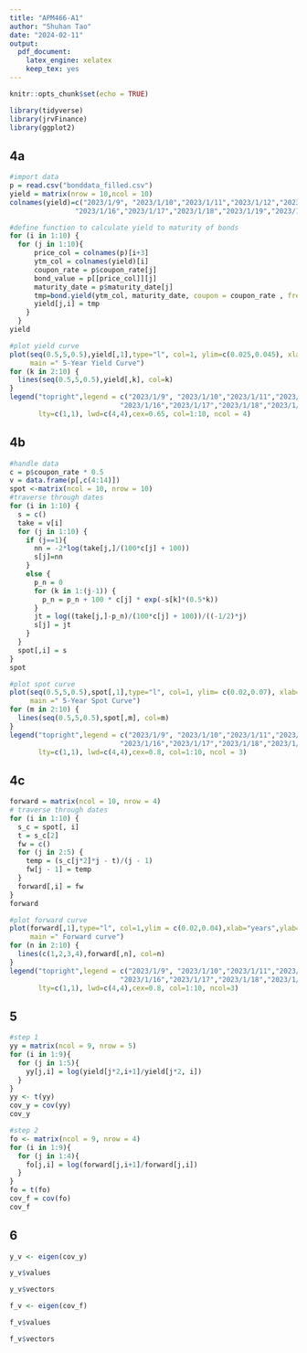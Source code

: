 ```yaml
---
title: "APM466-A1"
author: "Shuhan Tao"
date: "2024-02-11"
output: 
  pdf_document:
    latex_engine: xelatex
    keep_tex: yes
---
```


```r
knitr::opts_chunk$set(echo = TRUE)
```

```r
library(tidyverse)
library(jrvFinance)
library(ggplot2)
```

## 4a
```r
#import data
p = read.csv("bonddata_filled.csv")
yield = matrix(nrow = 10,ncol = 10)
colnames(yield)=c("2023/1/9", "2023/1/10","2023/1/11","2023/1/12","2023/1/13",
                "2023/1/16","2023/1/17","2023/1/18","2023/1/19","2023/1/20")
```

```r
#define function to calculate yield to maturity of bonds
for (i in 1:10) {
  for (j in 1:10){
      price_col = colnames(p)[i+3]
      ytm_col = colnames(yield)[i]
      coupon_rate = p$coupon_rate[j]
      bond_value = p[[price_col]][j]
      maturity_date = p$maturity_date[j]
      tmp=bond.yield(ytm_col, maturity_date, coupon = coupon_rate , freq = 2, bond_value, comp.freq = 2,  redemption_value = 100)
      yield[j,i] = tmp
    }
  }
yield
```

```r
#plot yield curve
plot(seq(0.5,5,0.5),yield[,1],type="l", col=1, ylim=c(0.025,0.045), xlab="years",ylab="yield", 
     main =" 5-Year Yield Curve")
for (k in 2:10) {
  lines(seq(0.5,5,0.5),yield[,k], col=k)
}
legend("topright",legend = c("2023/1/9", "2023/1/10","2023/1/11","2023/1/12","2023/1/13",
                           "2023/1/16","2023/1/17","2023/1/18","2023/1/19","2023/1/20"),
       lty=c(1,1), lwd=c(4,4),cex=0.65, col=1:10, ncol = 4)
```
## 4b
```r
#handle data
c = p$coupon_rate * 0.5
v = data.frame(p[,c(4:14)])
spot <-matrix(ncol = 10, nrow = 10)
#traverse through dates
for (i in 1:10) {
  s = c()
  take = v[i]
  for (j in 1:10) {
    if (j==1){
      nn = -2*log(take[j,]/(100*c[j] + 100))
      s[j]=nn
    }
    else {
      p_n = 0
      for (k in 1:(j-1)) {
        p_n = p_n + 100 * c[j] * exp(-s[k]*(0.5*k))
      }
      jt = log((take[j,]-p_n)/(100*c[j] + 100))/((-1/2)*j)
      s[j] = jt
    }
  }
  spot[,i] = s
}
spot
```

```r
#plot spot curve
plot(seq(0.5,5,0.5),spot[,1],type="l", col=1, ylim= c(0.02,0.07), xlab="years",ylab="spot rate", 
     main =" 5-Year Spot Curve")
for (m in 2:10) {
  lines(seq(0.5,5,0.5),spot[,m], col=m)
}
legend("topright",legend = c("2023/1/9", "2023/1/10","2023/1/11","2023/1/12","2023/1/13",
                           "2023/1/16","2023/1/17","2023/1/18","2023/1/19","2023/1/20"),
       lty=c(1,1), lwd=c(4,4),cex=0.8, col=1:10, ncol = 3)
```


## 4c


```r
forward = matrix(ncol = 10, nrow = 4)
# traverse through dates
for (i in 1:10) {
  s_c = spot[, i]
  t = s_c[2]
  fw = c()
  for (j in 2:5) {
    temp = (s_c[j*2]*j - t)/(j - 1)
    fw[j - 1] = temp
  }
  forward[,i] = fw
}
forward
```

```r
#plot forward curve
plot(forward[,1],type="l", col=1,ylim = c(0.02,0.04),xlab="years",ylab="forward rate", 
     main =" Forward curve")
for (n in 2:10) {
  lines(c(1,2,3,4),forward[,n], col=n)
}
legend("topright",legend = c("2023/1/9", "2023/1/10","2023/1/11","2023/1/12","2023/1/13",
                           "2023/1/16","2023/1/17","2023/1/18","2023/1/19","2023/1/20"),
       lty=c(1,1), lwd=c(4,4),cex=0.8, col=1:10, ncol=3)

```
## 5

```r
#step 1
yy = matrix(ncol = 9, nrow = 5)
for (i in 1:9){
  for (j in 1:5){
    yy[j,i] = log(yield[j*2,i+1]/yield[j*2, i])
  }
}
yy <- t(yy)
cov_y = cov(yy)
cov_y
```

```r
#step 2
fo <- matrix(ncol = 9, nrow = 4)
for (i in 1:9){
  for (j in 1:4){
    fo[j,i] = log(forward[j,i+1]/forward[j,i])
  }
}
fo = t(fo)
cov_f = cov(fo)
cov_f
```
## 6
```r
y_v <- eigen(cov_y)
```

```r
y_v$values
```

```r
y_v$vectors
```

```r
f_v <- eigen(cov_f)
```

```r
f_v$values
```

```r
f_v$vectors
```




